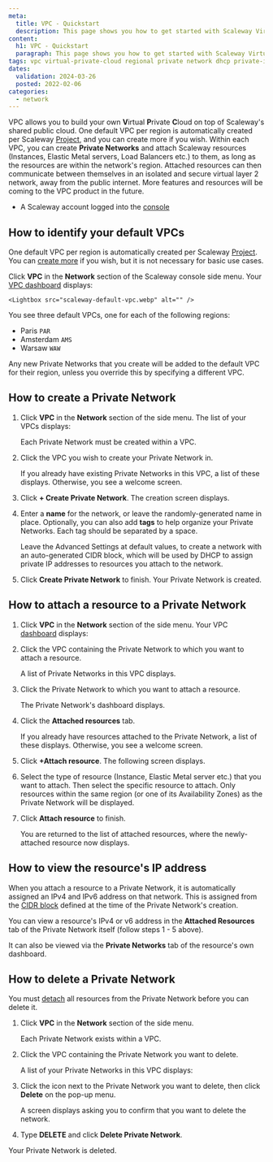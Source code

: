 ```yaml
---
meta:
  title: VPC - Quickstart
  description: This page shows you how to get started with Scaleway Virtual Private Cloud (VPC).
content:
  h1: VPC - Quickstart
  paragraph: This page shows you how to get started with Scaleway Virtual Private Cloud (VPC).
tags: vpc virtual-private-cloud regional private network dhcp private-ip
dates:
  validation: 2024-03-26
  posted: 2022-02-06
categories:
  - network
---
```


VPC allows you to build your own **V**irtual **P**rivate **C**loud on top of Scaleway's shared public cloud. One default VPC per region is automatically created per Scaleway [Project](/identity-and-access-management/organizations-and-projects/concepts/#project), and you can create more if you wish. Within each VPC, you can create **Private Networks** and attach Scaleway resources (Instances, Elastic Metal servers, Load Balancers etc.) to them, as long as the resources are within the network's region. Attached resources can then communicate between themselves in an isolated and secure virtual layer 2 network, away from the public internet. More features and resources will be coming to the VPC product in the future.

<Macro id="requirements" />

- A Scaleway account logged into the [console](https://console.scaleway.com)

## How to identify your default VPCs

One default VPC per region is automatically created per Scaleway [Project](/identity-and-access-management/organizations-and-projects/concepts/#project). You can [create more](/network/vpc/how-to/create-vpc/) if you wish, but it is not necessary for basic use cases.

Click **VPC** in the **Network** section of the Scaleway console side menu. Your [VPC dashboard](https://console.scaleway.com/vpc/vpc) displays:

    <Lightbox src="scaleway-default-vpc.webp" alt="" />

You see three default VPCs, one for each of the following regions:

- Paris `PAR`
- Amsterdam `AMS`
- Warsaw `WAW`

Any new Private Networks that you create will be added to the default VPC for their region, unless you override this by specifying a different VPC.

## How to create a Private Network

1. Click **VPC** in the **Network** section of the side menu. The list of your VPCs displays:

    <Lightbox src="scaleway-default-vpc.webp" alt="" />

    Each Private Network must be created within a VPC.

2. Click the VPC you wish to create your Private Network in.

    If you already have existing Private Networks in this VPC, a list of these displays. Otherwise, you see a welcome screen.

    <Lightbox src="scaleway-pn-welcome.webp" alt="" />

3. Click **+ Create Private Network**. The creation screen displays.

    <Lightbox src="scaleway-create-pn.webp" alt=""/>

4. Enter a **name** for the network, or leave the randomly-generated name in place. Optionally, you can also add **tags** to help organize your Private Networks. Each tag should be separated by a space.

    <Macro id="pn-naming"/>

    Leave the Advanced Settings at default values, to create a network with an auto-generated CIDR block, which will be used by DHCP to assign private IP addresses to resources you attach to the network.

5. Click **Create Private Network** to finish. Your Private Network is created.

## How to attach a resource to a Private Network

1. Click **VPC** in the **Network** section of the side menu. Your VPC [dashboard](https://console.scaleway.com/vpc/vpc) displays:

    <Lightbox src="scaleway-default-vpc.webp" alt="" />

2. Click the VPC containing the Private Network to which you want to attach a resource.

    A list of Private Networks in this VPC displays.

3. Click the Private Network to which you want to attach a resource.

    The Private Network's dashboard displays.

    <Lightbox src="scaleway-pn-overview.webp" alt="" />

4. Click the **Attached resources** tab.

    If you already have resources attached to the Private Network, a list of these displays. Otherwise, you see a welcome screen.

5. Click **+Attach resource**. The following screen displays.

    <Lightbox src="scaleway-attach-resource.webp" alt="" />

6. Select the type of resource (Instance, Elastic Metal server etc.) that you want to attach. Then select the specific resource to attach. Only resources within the same region (or one of its Availability Zones) as the Private Network will be displayed.

7. Click **Attach resource** to finish.

    You are returned to the list of attached resources, where the newly-attached resource now displays.

## How to view the resource's IP address

When you attach a resource to a Private Network, it is automatically assigned an IPv4 and IPv6 address on that network. This is assigned from the [CIDR block](/network/vpc/how-to/create-private-network/#how-to-configure-cidr) defined at the time of the Private Network's creation.

You can view a resource's IPv4 or v6 address in the **Attached Resources** tab of the Private Network itself (follow steps 1 - 5 above).

<Lightbox src="scaleway-attached-resources.webp" alt="" />

It can also be viewed via the **Private Networks** tab of the resource's own dashboard.

## How to delete a Private Network

You must [detach](/network/vpc/how-to/attach-resources-to-pn/#how-to-detach-a-resource-from-a-private-network) all resources from the Private Network before you can delete it. 

1. Click **VPC** in the **Network** section of the side menu.

    Each Private Network exists within a VPC.

    <Lightbox src="scaleway-default-vpc.webp" alt="" />

2. Click the VPC containing the Private Network you want to delete.

    A list of your Private Networks in this VPC displays:

    <Lightbox src="scaleway-pns.webp" alt="" />

3. Click the <Icon name="more" /> icon next to the Private Network you want to delete, then click **Delete** on the pop-up menu.

    <Lightbox src="scaleway-delete-pn.webp" alt="" />

    A screen displays asking you to confirm that you want to delete the network.

4. Type **DELETE** and click **Delete Private Network**.

  Your Private Network is deleted.